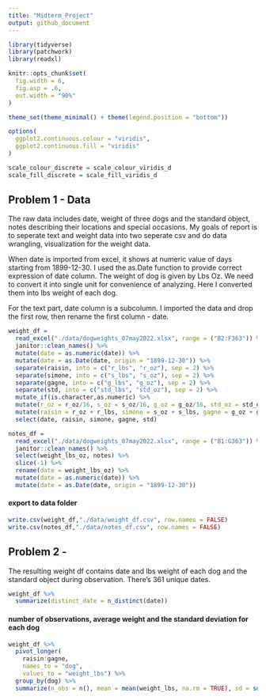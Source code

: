 ```yaml
---
title: "Midterm_Project"
output: github_document
---
```


```r
library(tidyverse)
library(patchwork)
library(readxl)

knitr::opts_chunk$set(
  fig.width = 6,
  fig.asp = .6,
  out.width = "90%"
)

theme_set(theme_minimal() + theme(legend.position = "bottom"))

options(
  ggplot2.continuous.colour = "viridis",
  ggplot2.continuous.fill = "viridis"
)

scale_colour_discrete = scale_colour_viridis_d
scale_fill_discrete = scale_fill_viridis_d
```


## Problem 1 - Data
The raw data includes date, weight of three dogs and the standard object, notes describing their locations and special occasions. My goals of report is to seperate text and weight data into two seperate csv and do data wrangling, visualization for the weight data. 

When date is imported from excel, it shows at numeric value of days starting from 1899-12-30. I used the as.Date function to provide correct expression of date column. The weight of dog is given by Lbs Oz. We need to convert it into single unit for convenience of analyzing. Here I converted them into lbs weight of each dog.  

For the text part, date column is a subcolumn. I imported the data and drop the first row, then rename the first column - date.

```r
weight_df =
  read_excel("./data/dogweights_07may2022.xlsx", range = ("B2:F363")) %>% 
  janitor::clean_names() %>%
  mutate(date = as.numeric(date)) %>% 
  mutate(date = as.Date(date, origin = "1899-12-30")) %>% 
  separate(raisin, into = c("r_lbs", "r_oz"), sep = 2) %>% 
  separate(simone, into = c("s_lbs", "s_oz"), sep = 2) %>% 
  separate(gagne, into = c("g_lbs", "g_oz"), sep = 2) %>% 
  separate(std, into = c("std_lbs", "std_oz"), sep = 2) %>%
  mutate_if(is.character,as.numeric) %>% 
  mutate(r_oz = r_oz/16, s_oz = s_oz/16, g_oz = g_oz/16, std_oz = std_oz/16) %>% 
  mutate(raisin = r_oz + r_lbs, simone = s_oz + s_lbs, gagne = g_oz + g_lbs, std = std_oz + std_lbs) %>% 
  select(date, raisin, simone, gagne, std)

notes_df =
  read_excel("./data/dogweights_07may2022.xlsx", range = ("B1:G363")) %>% 
  janitor::clean_names() %>% 
  select(weight_lbs_oz, notes) %>% 
  slice(-1) %>% 
  rename(date = weight_lbs_oz) %>% 
  mutate(date = as.numeric(date)) %>% 
  mutate(date = as.Date(date, origin = "1899-12-30"))
```
#### export to data folder
```r
write.csv(weight_df,"./data/weight_df.csv", row.names = FALSE)
write.csv(notes_df,"./data/notes_df.csv", row.names = FALSE)
```


## Problem 2 -
The resulting weight df contains date and lbs weight of each dog and the standard object during observation. There's 361 unique dates.
```r
weight_df %>% 
  summarize(distinct_date = n_distinct(date))
```
#### number of observations, average weight and the standard deviation for each dog
```r
weight_df %>% 
  pivot_longer(
    raisin:gagne, 
    names_to = "dog",
    values_to = "weight_lbs") %>% 
  group_by(dog) %>% 
  summarize(n_obs = n(), mean = mean(weight_lbs, na.rm = TRUE), sd = sd(weight_lbs, na.rm = TRUE))
```

